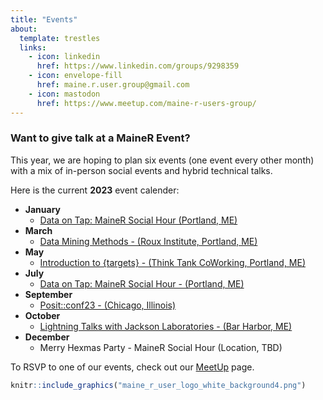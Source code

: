 ```yaml
---
title: "Events"
about:
  template: trestles
  links:
    - icon: linkedin
      href: https://www.linkedin.com/groups/9298359
    - icon: envelope-fill
      href: maine.r.user.group@gmail.com
    - icon: mastodon
      href: https://www.meetup.com/maine-r-users-group/
---
```


### Want to give talk at a MaineR Event?

This year, we are hoping to plan six events (one event every other month) with a mix of in-person social events and hybrid technical talks.

Here is the current **2023** event calender:

-   **January**
    -   [Data on Tap: MaineR Social Hour (Portland, ME)](https://www.meetup.com/maine-r-users-group/events/291004052/)
-   **March**
    -   [Data Mining Methods - (Roux Institute, Portland, ME)](https://www.meetup.com/maine-r-users-group/events/291690026?utm_medium=referral&utm_campaign=share-btn_savedevents_share_modal&utm_source=link)
-   **May**
    -   [Introduction to {targets} - (Think Tank CoWorking, Portland, ME)](https://www.meetup.com/maine-r-users-group/events/292955804/)
-   **July**
    -   [Data on Tap: MaineR Social Hour - (Portland, ME)](https://www.meetup.com/maine-r-users-group/events/294647339/)
-   **September**
    -   [Posit::conf23 - (Chicago, Illinois)](https://posit.co/conference/)
-   **October**
    -   [Lightning Talks with Jackson Laboratories - (Bar Harbor, ME)](https://www.meetup.com/maine-r-users-group/events/296206716/)
-   **December**
    -   Merry Hexmas Party - MaineR Social Hour (Location, TBD)

To RSVP to one of our events, check out our [MeetUp](https://www.meetup.com/maine-r-users-group/members/?op=leaders) page.

```r

knitr::include_graphics("maine_r_user_logo_white_background4.png")

```
